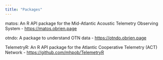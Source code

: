 ```yaml
---
title: "Packages"
---
```


matos: An R API package for the Mid-Atlantic Acoustic Telemetry Observing System 
-   [https://matos.obrien.page](https://matos.obrien.page)

otndo: A package to understand OTN data 
-   [https://otndo.obrien.page](https://otndo.obrien.page)

TelemetryR: An R API package for the Atlantic Cooperative Telemetry (ACT) Network
-   [https://github.com/mhpob/TelemetryR](https://github.com/mhpob/TelemetryR)